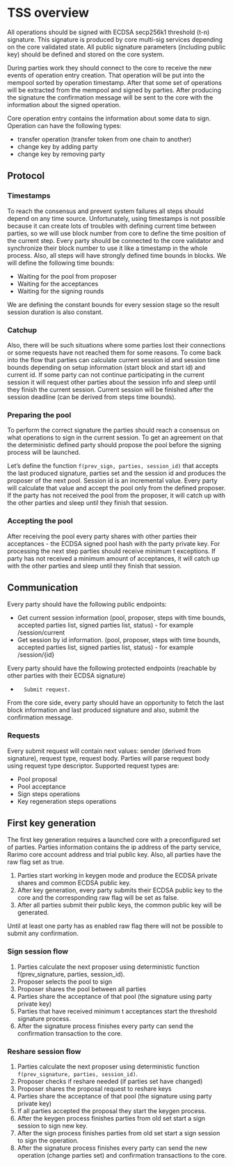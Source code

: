 ---
---

# TSS overview

All operations should be signed with ECDSA secp256k1 threshold (t-n) signature.
This signature is produced by core multi-sig services depending on the core validated state.
All public signature parameters (including public key) should be defined and stored on the core system.

During parties work they should connect to the core to receive the new events of operation entry creation.
That operation will be put into the mempool sorted by operation timestamp.
After that some set of operations will be extracted from the mempool and signed by parties.
After producing the signature the confirmation message will be sent to the core with the information about the signed operation.

Core operation entry contains the information about some data to sign. Operation can have the following types:
- transfer operation (transfer token from one chain to another)
- change key by adding party
- change key by removing party

## Protocol

### Timestamps

To reach the consensus and prevent system failures all steps should depend on any time source. Unfortunately, using timestamps is not possible because it can create lots of troubles with defining current time between parties, so we will use block number from core to define the time position of the current step. Every party should be connected to the core validator and synchronize their block number to use it like a timestamp in the whole process.
Also, all steps will have strongly defined time bounds in blocks. We will define the following time bounds:
- Waiting for the pool from proposer
- Waiting for the acceptances
- Waiting for the signing rounds

We are defining the constant bounds for every session stage so the result session duration is also constant.

### Catchup

Also, there will be such situations where some parties lost their connections or some requests have not reached them for some reasons.
To come back into the flow that parties can calculate current session id and session time bounds depending on setup information (start block and start id) and current id.
If some party can not continue participating in the current session it will request other parties about the session info and sleep until they finish the current session.
Current session will be finished after the session deadline (can be derived from steps time bounds).

### Preparing the pool

To perform the correct signature the parties should reach a consensus on what operations to sign in the current session.
To get an agreement on that the deterministic defined party should propose the pool before the signing process will be launched.

Let’s define the function `f(prev_sign, parties, session_id)` that accepts the last produced signature, parties set and the session id and produces the proposer of the next pool. Session id is an incremental value.
Every party will calculate that value and accept the pool only from the defined proposer. If the party has not received the pool from the proposer, it will catch up with the other parties and sleep until they finish that session.

### Accepting the pool
After receiving the pool every party shares with other parties their acceptances - the ECDSA signed pool hash with the party private key. For processing the next step parties should receive minimum t exceptions.
If party has not received a minimum amount of acceptances, it will catch up with the other parties and sleep until they finish that session.

## Communication

Every party should have the following public endpoints:
- Get current session information (pool, proposer, steps with time bounds, accepted parties list, signed parties list, status) - for example /session/current
- Get session by id information. (pool, proposer, steps with time bounds, accepted parties list, signed parties list, status) - for example /session/{id}

Every party should have the following protected endpoints (reachable by other parties with their ECDSA signature)
-   	Submit request.

From the core side, every party should have an opportunity to fetch the last block information and last produced signature and also, submit the confirmation message.

### Requests
Every submit request will contain next values: sender (derived from signature), request type, request body. Parties will parse request body using request type descriptor. Supported request types are:
- Pool proposal
- Pool acceptance
- Sign steps operations
- Key regeneration steps operations

## First key generation

The first key generation requires a launched core with a preconfigured set of parties. Parties information contains the ip address of the party service, Rarimo core account address and trial public key. Also, all parties have the raw flag set as true.

1. Parties start working in keygen mode and produce the ECDSA private shares and common ECDSA public key.
2. After key generation, every party submits their ECDSA public key to the core and the corresponding raw flag will be set as false.
3. After all parties submit their public keys, the common public key will be generated.

Until at least one party has as enabled raw flag there will not be possible to submit any confirmation.

### Sign session flow

1. Parties calculate the next proposer using deterministic function f(prev_signature, parties, session_id).
2. Proposer selects the pool to sign
3. Proposer shares the pool between all parties
4. Parties share the acceptance of that pool (the signature using party private key)
5. Parties that have received minimum t acceptances start the threshold signature process.
6. After the signature process finishes every party can send the confirmation transaction to the core.

### Reshare session flow

1. Parties calculate the next proposer using deterministic function `f(prev_signature, parties, session_id)`.
2. Proposer checks if reshare needed (if parties set have changed)
3. Proposer shares the proposal request to reshare keys
4. Parties share the acceptance of that pool (the signature using party private key)
5. If all parties accepted the proposal they start the keygen process.
6. After the keygen process finishes parties from old set start a sign session to sign new key.
7. After the sign process finishes parties from old set start a sign session to sign the operation.
8. After the signature process finishes every party can send the new operation (change parties set) and confirmation transactions to the core.
